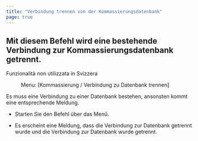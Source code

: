 ```yaml
---
title: "Verbindung trennen von der Kommassierungsdatenbank"
page: true
---
```

## Mit diesem Befehl wird eine bestehende Verbindung zur Kommassierungsdatenbank getrennt.
<Success>
 <Bold> Funzionalit&#224; non utilizzata in Svizzera </Bold> 
</Success>

<GeoMapper> <Menu> Menu: [Kommassierung / Verbindung zu Datenbank trennen] </Menu> 

<Success>
 Es muss eine Verbindung zu einer Datenbank bestehen, ansonsten kommt eine entsprechende Meldung. 
</Success>


- Starten Sie den Befehl &#252;ber das Men&#252;.

- Es erscheint eine Meldung, dass die Verbindung zur Datenbank getrennt wurde und die Verbindung zur Datenbank wurde getrennt.




</GeoMapper>

